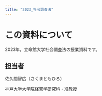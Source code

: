 ```yaml
---
title: "2023_社会調査法"
---
```


# この資料について {.unnumbered}

2023年，立命館大学社会調査法の授業資料です。

## 担当者

佐久間智広（さくまともひろ）

神戸大学大学院経営学研究科・准教授

#### 
